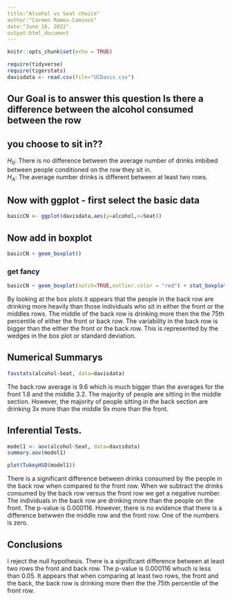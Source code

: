 ```yaml
---
title:"Alcohol vs Seat choice"
author:"Carmen Ramos-Caminos" 
date:"June 16, 2022".  
output:html_document
---
```


```r
knitr::opts_chunk$set(echo = TRUE)
```

```r
require(tidyverse)
require(tigerstats)
davisdata <- read.csv(file="UCDavis.csv")
```

## Our Goal is to answer this question Is there a difference between the alcohol consumed between the row
## you choose to sit in?? 

$H_0$: There is no difference between the average number of drinks imbibed between people conditioned on the row they sit in.  
$H_A$: The average number drinks is different between at least two rows. 

## Now with ggplot - first select the basic data

```r
basicCN <- ggplot(davisdata,aes(y=alcohol,x=Seat))
```
## Now add in boxplot

```r
basicCN + geom_boxplot()
```
  
  
### get fancy  

```r
basicCN + geom_boxplot(notch=TRUE,outlier.color = "red") + stat_boxplot(geom ='errorbar') + labs(title="Fancy notch boxplot \n with 2 lines")
```
  
By looking at the box plots it appears that the people in the back row are drinking more heavily than those individuals who sit in either the front or the middles rows. The middle of the back row is drinking more then the the 75th percentile of either the front or back row.  The variability in the back row is bigger than the either the front or the back row. This is represented by the wedges in the box plot or standard deviation.   

## Numerical Summarys

```r
favstats(alcohol~Seat, data=davisdata)
```

The back row average is 9.6 which is much bigger than the averages for the front 1.8 and the middle 3.2. The majority of people are sitting in the middle section. However, the majority of people sitting in the back section are drinking 3x more than the middle 9x more than the front. 
  
## Inferential Tests.  
```r
model1 <- aov(alcohol~Seat, data=davisdata)
summary.aov(model1)
```

```r
plot(TukeyHSD(model1))
```

There is a significant difference between drinks consumed by the people in the back row when compared to the front row. When we subtract the drinks consumed by the back row versus the front row we get a negative number. The individuals in the back row are drinking more than the people on the front. The p-value is 0.000116. However,  there is no evidence that there is a difference betwwen the middle row and the front row. One of the numbers is zero.  

## Conclusions
I reject the null hypothesis. There is a significant difference between at least two rows the front and back row. The p-value is 0.000116 whuch is less than 0.05. It appears that when comparing at least two rows, the front and the back, the back row is drinking more then the the 75th percentile of the front row.
